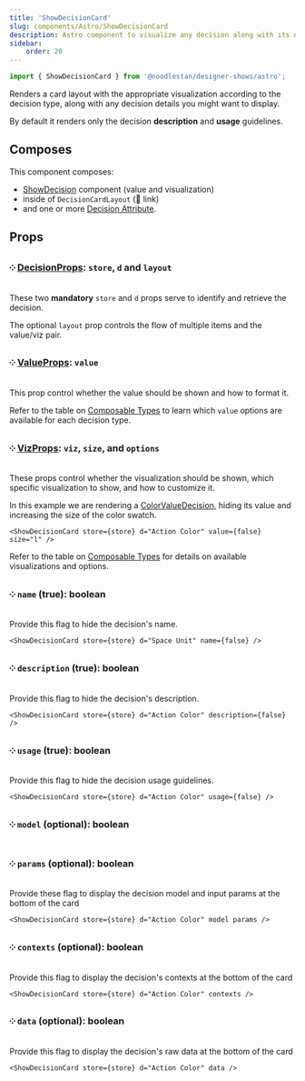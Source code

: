 ```yaml
---
title: 'ShowDecisionCard'
slug: components/Astro/ShowDecisionCard
description: Astro component to visualize any decision along with its details in a card layout.
sidebar:
    order: 20
---
```





```ts
import { ShowDecisionCard } from '@noodlestan/designer-shows/astro';
```

Renders a card layout with the appropriate visualization according to the decision type, along with any decision details you might want to display.

By default it renders only the decision **description** and **usage** guidelines.

<ShowDecisionCard store={store} d="Action Color" />

## Composes

This component composes:

-   [ShowDecision](/components/Astro/ShowDecision) component (value and visualization)
-   inside of `DecisionCardLayout` (🚧 link)
-   and one or more [Decision Attribute](/components/Astro/Composable/Attributes).

## Props

### ༶ [DecisionProps](/components/Astro/Props): `store`, `d` and `layout`

These two **mandatory** `store` and `d` props serve to identify and retrieve the decision.

The optional `layout` prop controls the flow of multiple items and the value/viz pair.

### ༶ [ValueProps](/components/Astro/Props#valueprops): `value`

This prop control whether the value should be shown and how to format it.

Refer to the table on [Composable Types](/components/Astro/Composable/Types) to learn which `value` options are available for each decision type.

### ༶ [VizProps](/components/Astro/Props#vizprops): `viz`, `size`, and `options`

These props control whether the visualization should be shown, which specific visualization to show, and how to customize it.

In this example we are rendering a [ColorValueDecision](/decision-models/color-value), hiding its value and increasing the size of the color swatch.

```mdx
<ShowDecisionCard store={store} d="Action Color" value={false} size="l" />
```

<ShowDecisionCard store={store} d="Action Color" value={false} size="l" />

Refer to the table on [Composable Types](/components/Astro/Composable/Types) for details on available visualizations and options.

### ༶ `name` (true): boolean

Provide this flag to hide the decision's name.

```mdx
<ShowDecisionCard store={store} d="Space Unit" name={false} />
```

<ShowDecisionCard store={store} d="Space Unit" name={false} />

### ༶ `description` (true): boolean

Provide this flag to hide the decision's description.

```mdx
<ShowDecisionCard store={store} d="Action Color" description={false} />
```

<ShowDecisionCard store={store} d="Action Color" description={false} />

### ༶ `usage` (true): boolean

Provide this flag to hide the decision usage guidelines.

```mdx
<ShowDecisionCard store={store} d="Action Color" usage={false} />
```

### ༶ `model` (optional): boolean

### ༶ `params` (optional): boolean

Provide these flag to display the decision model and input params at the bottom of the card

```mdx
<ShowDecisionCard store={store} d="Action Color" model params />
```

<ShowDecisionCard store={store} d="Action Color" model params />

### ༶ `contexts` (optional): boolean

Provide this flag to display the decision's contexts at the bottom of the card

```mdx
<ShowDecisionCard store={store} d="Action Color" contexts />
```

<ShowDecisionCard store={store} d="Action Color" contexts />

### ༶ `data` (optional): boolean

Provide this flag to display the decision's raw data at the bottom of the card

```mdx
<ShowDecisionCard store={store} d="Action Color" data />
```

<ShowDecisionCard store={store} d="Action Color" data />
